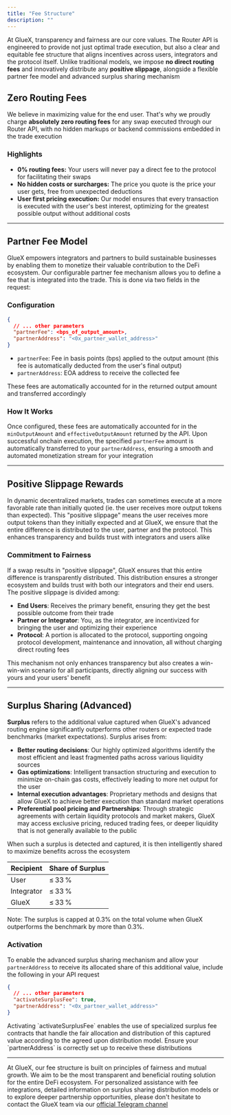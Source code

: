 ```yaml
---
title: "Fee Structure"
description: ""
---
```


At GlueX, transparency and fairness are our core values. The Router API is engineered to provide not just optimal trade execution, but also a clear and equitable fee structure that aligns incentives across users, integrators and the protocol itself. Unlike traditional models, we impose **no direct routing fees** and innovatively distribute any **positive slippage**, alongside a flexible partner fee model and advanced surplus sharing mechanism

## Zero Routing Fees

We believe in maximizing value for the end user. That's why we proudly charge **absolutely zero routing fees** for any swap executed through our Router API, with no hidden markups or backend commissions embedded in the trade execution

### Highlights

- **0% routing fees:** Your users will never pay a direct fee to the protocol for facilitating their swaps
- **No hidden costs or surcharges:** The price you quote is the price your user gets, free from unexpected deductions
- **User first pricing execution:** Our model ensures that every transaction is executed with the user's best interest, optimizing for the greatest possible output without additional costs

---

## Partner Fee Model

GlueX empowers integrators and partners to build sustainable businesses by enabling them to monetize their valuable contribution to the DeFi ecosystem. Our configurable partner fee mechanism allows you to define a fee that is integrated into the trade. This is done via two fields in the request:

### Configuration

```json
{
  // ... other parameters
  "partnerFee": <bps_of_output_amount>,
  "partnerAddress": "<0x_partner_wallet_address>"
}
```

- `partnerFee`: Fee in basis points (bps) applied to the output amount (this fee is automatically deducted from the user's final output)
- `partnerAddress`: EOA address to receive the collected fee

These fees are automatically accounted for in the returned output amount and transferred accordingly

### How It Works

Once configured, these fees are automatically accounted for in the `minOutputAmount` and `effectiveOutputAmount` returned by the API. Upon successful onchain execution, the specified `partnerFee` amount is automatically transferred to your `partnerAddress`, ensuring a smooth and automated monetization stream for your integration

---

## Positive Slippage Rewards

In dynamic decentralized markets, trades can sometimes execute at a more favorable rate than initially quoted (ie. the user receives more output tokens than expected). This "positive slippage" means the user receives more output tokens than they initially expected and at GlueX, we ensure that the entire difference is distributed to the user, partner and the protocol. This enhances transparency and builds trust with integrators and users alike

### Commitment to Fairness

If a swap results in "positive slippage", GlueX ensures that this entire difference is transparently distributed. This distribution ensures a stronger ecosystem and builds trust with both our integrators and their end users. The positive slippage is divided among:

- **End Users**: Receives the primary benefit, ensuring they get the best possible outcome from their trade
- **Partner or Integrator**: You, as the integrator, are incentivized for bringing the user and optimizing their experience
- **Protocol**: A portion is allocated to the protocol, supporting ongoing protocol development, maintenance and innovation, all without charging direct routing fees

This mechanism not only enhances transparency but also creates a win-win-win scenario for all participants, directly aligning our success with yours and your users' benefit

---

## Surplus Sharing (Advanced)

**Surplus** refers to the additional value captured when GlueX's advanced routing engine significantly outperforms other routers or expected trade benchmarks (market expectations). Surplus arises from:

- **Better routing decisions**: Our highly optimized algorithms identify the most efficient and least fragmented paths across various liquidity sources
- **Gas optimizations**: Intelligent transaction structuring and execution to minimize on-chain gas costs, effectively leading to more net output for the user
- **Internal execution advantages**: Proprietary methods and designs that allow GlueX to achieve better execution than standard market operations
- **Preferential pool pricing and Partnerships**: Through strategic agreements with certain liquidity protocols and market makers, GlueX may access exclusive pricing, reduced trading fees, or deeper liquidity that is not generally available to the public

When such a surplus is detected and captured, it is then intelligently shared to maximize benefits across the ecosystem

| Recipient  | Share of Surplus |
|-------------|------------------|
| User        | ≤ 33 %           |
| Integrator  | ≤ 33 %           |
| GlueX       | ≤ 33 %           |

Note: The surplus is capped at 0.3% on the total volume when GlueX outperforms the benchmark by more than 0.3%.

### Activation

To enable the advanced surplus sharing mechanism and allow your `partnerAddress` to receive its allocated share of this additional value, include the following in your API request

```json
{
  // ... other parameters
  "activateSurplusFee": true,
  "partnerAddress": "<0x_partner_wallet_address>"
}
```

<Note>
  Activating `activateSurplusFee` enables the use of specialized surplus fee
  contracts that handle the fair allocation and distribution of this captured
  value according to the agreed upon distribution model. Ensure your
  `partnerAddress` is correctly set up to receive these distributions
</Note>

---

At GlueX, our fee structure is built on principles of fairness and mutual growth. We aim to be the most transparent and beneficial routing solution for the entire DeFi ecosystem. For personalized assistance with fee integrations, detailed information on surplus sharing distribution models or to explore deeper partnership opportunities, please don't hesitate to contact the GlueX team via our [official Telegram channel](https://t.me/+_VmO_gIrNjxiZWE0)

